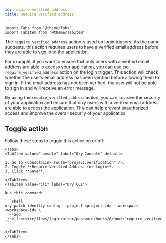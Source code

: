```yaml
---
id: require-verified-address
title: Require verified address
---
```


```mdx-code-block
import Tabs from '@theme/Tabs'
import TabItem from '@theme/TabItem'
```

The `require_verified_address` action is used on login triggers. As the name suggests, this action requires users to have a
verified email address before they are able to sign in to the application.

For example, if you want to ensure that only users with a verified email address are able to access your application, you can use
the `require_verified_address` action on the login trigger. This action will check whether the user's email address has been
verified before allowing them to sign in. If the email address has not been verified, the user will not be able to sign in and
will receive an error message.

By using the `require_verified_address` action, you can improve the security of your application and ensure that only users with a
verified email address are able to access the application. This can help prevent unauthorized access and improve the overall
security of your application.

## Toggle action

Follow these steps to toggle this action on or off:

````mdx-code-block
<Tabs>
<TabItem value="console" label="Ory Console" default>

1. Go to <ConsoleLink route="project.verification" />.
2. Toggle **Require Verified Address for Login**.
3. Click **Save**.

</TabItem>
<TabItem value="cli" label="Ory CLI">

Run this command:

```shell
ory patch identity-config --project <project-id> --workspace <workspace-id> \
  --add '/selfservice/flows/login/after/password/hooks/0/hook="require_verified_address"'
```

</TabItem>
</Tabs>
````
